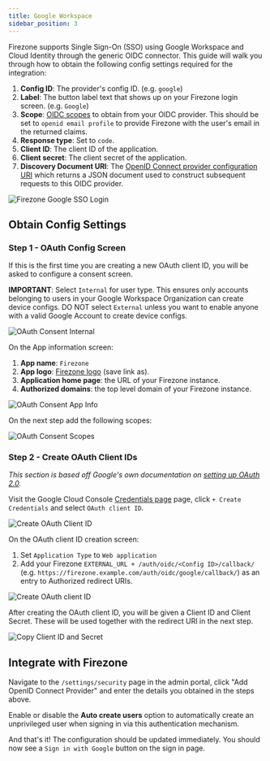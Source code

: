```yaml
---
title: Google Workspace
sidebar_position: 3
---
```


Firezone supports Single Sign-On (SSO) using Google Workspace and Cloud Identity
through the generic OIDC connector. This guide will walk you through how to
obtain the following config settings required for the integration:

1. **Config ID**: The provider's config ID. (e.g. `google`)
1. **Label**: The button label text that shows up on your Firezone login screen. (e.g. `Google`)
1. **Scope**: [OIDC scopes](https://openid.net/specs/openid-connect-basic-1_0.html#Scopes)
to obtain from your OIDC provider. This should be set to `openid email profile`
to provide Firezone with the user's email in the returned claims.
1. **Response type**: Set to `code`.
1. **Client ID**: The client ID of the application.
1. **Client secret**: The client secret of the application.
1. **Discovery Document URI**: The
[OpenID Connect provider configuration URI](https://openid.net/specs/openid-connect-discovery-1_0.html#ProviderConfig)
which returns a JSON document used to construct subsequent requests to this
OIDC provider.

![Firezone Google SSO Login](https://user-images.githubusercontent.com/52545545/156853456-1ab3f041-1002-4c79-a266-82acb5802890.gif)

## Obtain Config Settings

### Step 1 - OAuth Config Screen

If this is the first time you are creating a new OAuth client ID, you will
be asked to configure a consent screen.

**IMPORTANT**: Select `Internal` for user type. This ensures only accounts
belonging to users in your Google Workspace Organization can create device configs.
DO NOT select `External` unless you want to enable anyone with a valid Google Account
to create device configs.

![OAuth Consent Internal](https://user-images.githubusercontent.com/52545545/156853731-1e4ad1d4-c761-4a28-84db-cd880e3c46a3.png)

On the App information screen:

1. **App name**: `Firezone`
1. **App logo**: [Firezone logo](https://user-images.githubusercontent.com/52545545/156854754-da66a9e1-33d5-47f5-877f-eff8b330ab2b.png)
(save link as).
1. **Application home page**: the URL of your Firezone instance.
1. **Authorized domains**: the top level domain of your Firezone instance.

![OAuth Consent App Info](https://user-images.githubusercontent.com/52545545/156853737-211ab7de-4c8f-4104-b3e8-5586c7a2ce6e.png)

On the next step add the following scopes:

![OAuth Consent Scopes](https://user-images.githubusercontent.com/52545545/168910904-57e86d71-b8ae-4b11-8b9c-bf8a19127065.png)

### Step 2 - Create OAuth Client IDs

_This section is based off Google's own documentation on
[setting up OAuth 2.0](https://support.google.com/cloud/answer/6158849)._

Visit the Google Cloud Console
[Credentials page](https://console.cloud.google.com/apis/credentials)
page, click `+ Create Credentials` and select `OAuth client ID`.

![Create OAuth Client ID](https://user-images.githubusercontent.com/52545545/155904211-c36095b9-4bbd-44c1-95f8-bb165e314af3.png)

On the OAuth client ID creation screen:

1. Set `Application Type` to `Web application`
1. Add your Firezone `EXTERNAL_URL + /auth/oidc/<Config ID>/callback/`
(e.g. `https://firezone.example.com/auth/oidc/google/callback/`) as an entry to
Authorized redirect URIs.

![Create OAuth client ID](https://user-images.githubusercontent.com/52545545/168910923-819300d3-b0c2-49a6-81ee-884dce471362.png)

After creating the OAuth client ID, you will be given a Client ID and Client Secret.
These will be used together with the redirect URI in the next step.

![Copy Client ID and Secret](https://user-images.githubusercontent.com/52545545/168913326-10e694d2-cda0-4ed3-b401-2406b36af7c0.png)

## Integrate with Firezone

Navigate to the `/settings/security` page in the admin portal, click
"Add OpenID Connect Provider" and enter the details you obtained in the steps
above.

Enable or disable the **Auto create users** option to automatically create
an unprivileged user when signing in via this authentication mechanism.

And that's it! The configuration should be updated immediately.
You should now see a `Sign in with Google` button on the sign in page.
